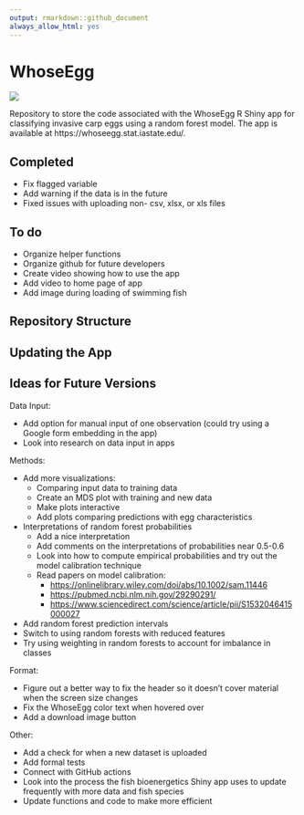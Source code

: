 ```yaml
---
output: rmarkdown::github_document
always_allow_html: yes
---
```


# WhoseEgg

![](www/eggs-in-a-row.jpeg)

Repository to store the code associated with the WhoseEgg R Shiny app for classifying invasive carp eggs using a random forest model. The app is available at https://whoseegg.stat.iastate.edu/.

## Completed

- Fix flagged variable
- Add warning if the data is in the future
- Fixed issues with uploading non- csv, xlsx, or xls files

## To do

- Organize helper functions
- Organize github for future developers
- Create video showing how to use the app
- Add video to home page of app
- Add image during loading of swimming fish

## Repository Structure

## Updating the App

## Ideas for Future Versions

Data Input: 

- Add option for manual input of one observation (could try using a Google form embedding in the app)
- Look into research on data input in apps

Methods:

- Add more visualizations:
  - Comparing input data to training data
  - Create an MDS plot with training and new data
  - Make plots interactive
  - Add plots comparing predictions with egg characteristics
- Interpretations of random forest probabilities
  - Add a nice interpretation
  - Add comments on the interpretations of probabilities near 0.5-0.6
  - Look into how to compute empirical probabilities and try out the model calibration technique
  - Read papers on model calibration:
    - [https://onlinelibrary.wiley.com/doi/abs/10.1002/sam.11446](https://onlinelibrary.wiley.com/doi/abs/10.1002/sam.11446)
    - [https://pubmed.ncbi.nlm.nih.gov/29290291/](https://pubmed.ncbi.nlm.nih.gov/29290291/)
    - [https://www.sciencedirect.com/science/article/pii/S1532046415000027](https://www.sciencedirect.com/science/article/pii/S1532046415000027)
- Add random forest prediction intervals
- Switch to using random forests with reduced features
- Try using weighting in random forests to account for imbalance in classes

Format: 

- Figure out a better way to fix the header so it doesn't cover material when the screen size changes
- Fix the WhoseEgg color text when hovered over
- Add a download image button

Other:

- Add a check for when a new dataset is uploaded
- Add formal tests
- Connect with GitHub actions
- Look into the process the fish bioenergetics Shiny app uses to update frequently with more data and fish species
- Update functions and code to make more efficient